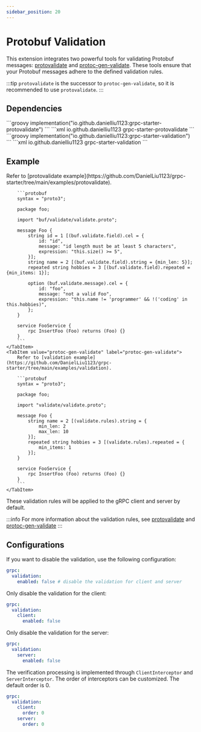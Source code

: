 ```yaml
---
sidebar_position: 20
---
```



# Protobuf Validation

This extension integrates two powerful tools for validating Protobuf messages: [protovalidate](https://github.com/bufbuild/protovalidate-java) and [protoc-gen-validate](https://github.com/bufbuild/protoc-gen-validate).
These tools ensure that your Protobuf messages adhere to the defined validation rules.

:::tip
`protovalidate` is the successor to `protoc-gen-validate`, so it is recommended to use `protovalidate`.
:::

## Dependencies

<Tabs>
    <TabItem value="protovalidate" label="protovalidate">
        <Tabs>
            <TabItem value="gradle" label="Gradle">
                ```groovy
                implementation("io.github.danielliu1123:grpc-starter-protovalidate")
                ```
            </TabItem>
            <TabItem value="maven" label="Maven">
                ```xml
                <dependency>
                    <groupId>io.github.danielliu1123</groupId>
                    <artifactId>grpc-starter-protovalidate</artifactId>
                </dependency>
                ```
            </TabItem>
        </Tabs>
    </TabItem>
    <TabItem value="protoc-gen-validate" label="protoc-gen-validate">
        <Tabs>
            <TabItem value="gradle" label="Gradle">
                ```groovy
                implementation("io.github.danielliu1123:grpc-starter-validation")
                ```
            </TabItem>
            <TabItem value="maven" label="Maven">
                ```xml
                <dependency>
                    <groupId>io.github.danielliu1123</groupId>
                    <artifactId>grpc-starter-validation</artifactId>
                </dependency>
                ```
            </TabItem>
        </Tabs>
    </TabItem>
</Tabs>

## Example

<Tabs>
    <TabItem value="protovalidate" label="protovalidate">
        Refer to [protovalidate example](https://github.com/DanielLiu1123/grpc-starter/tree/main/examples/protovalidate).

        ```protobuf
        syntax = "proto3";

        package foo;

        import "buf/validate/validate.proto";

        message Foo {
            string id = 1 [(buf.validate.field).cel = {
                id: "id",
                message: "id length must be at least 5 characters",
                expression: "this.size() >= 5",
            }];
            string name = 2 [(buf.validate.field).string = {min_len: 5}];
            repeated string hobbies = 3 [(buf.validate.field).repeated = {min_items: 1}];

            option (buf.validate.message).cel = {
                id: "foo",
                message: "not a valid Foo",
                expression: "this.name != 'programmer' && !('coding' in this.hobbies)",
            };
        }

        service FooService {
            rpc InsertFoo (Foo) returns (Foo) {}
        }
        ```
    </TabItem>
    <TabItem value="protoc-gen-validate" label="protoc-gen-validate">
        Refer to [validation example](https://github.com/DanielLiu1123/grpc-starter/tree/main/examples/validation).

        ```protobuf
        syntax = "proto3";

        package foo;

        import "validate/validate.proto";

        message Foo {
            string name = 2 [(validate.rules).string = {
                min_len: 2
                max_len: 10
            }];
            repeated string hobbies = 3 [(validate.rules).repeated = {
                min_items: 1
            }];
        }

        service FooService {
            rpc InsertFoo (Foo) returns (Foo) {}
        }
        ```
    </TabItem>
</Tabs>

These validation rules will be applied to the gRPC client and server by default.

:::info
For more information about the validation rules,
see [protovalidate](https://github.com/bufbuild/protovalidate-java) and [protoc-gen-validate](https://github.com/bufbuild/protoc-gen-validate)
:::

## Configurations

If you want to disable the validation, use the following configuration:

```yaml
grpc:
  validation:
    enabled: false # disable the validation for client and server
```

Only disable the validation for the client:

```yaml
grpc:
  validation:
    client:
      enabled: false
```

Only disable the validation for the server:

```yaml
grpc:
  validation:
    server:
      enabled: false
```

The verification processing is implemented through `ClientInterceptor` and `ServerInterceptor`.
The order of interceptors can be customized.
The default order is 0.

```yaml
grpc:
  validation:
    client:
      order: 0
    server:
      order: 0
```
